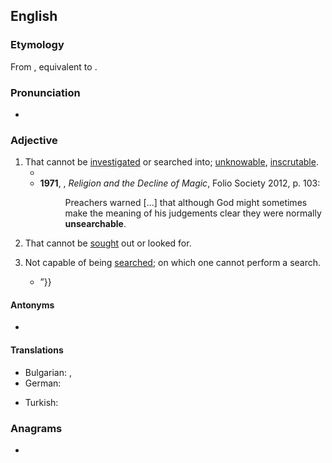 ==English==

===Etymology===
From {{inh|en|enm|unserchable}}, equivalent to {{af|en|un-|searchable}}.

===Pronunciation===
* {{a|UK}} {{IPA|en|/ʌnˈsəːtʃəb(ə)l/}}

===Adjective===
{{en-adj}}

# That cannot be [[investigated]] or searched into; [[unknowable]], [[inscrutable]].
#* {{RQ:Burton Melancholy|part=II|section=3|member=3|passage=He chastiseth and corrects, as to Him seems best, in His deep, '''unsearchable''', and secret judgment, and all for our good.}}
#* '''1971''', {{w|Keith Thomas (historian)|Keith Thomas}}, ''Religion and the Decline of Magic'', Folio Society 2012, p. 103:
#*: Preachers warned […] that although God might sometimes make the meaning of his judgements clear they were normally '''unsearchable'''.
# That cannot be [[sought]] out or looked for.
# {{lb|en|computing|Internet}} Not capable of being [[search]]ed; on which one cannot perform a search.
#* {{quote-web|en|url=http://www.theguardian.com/music/musicblog/2010/aug/11/bands-names-symbols|title=Meet the bands whose /\/ /\ /\/\ € $ are made out of $¥ /\/\ ß 0 \ $|quotee=Λ|date=2010-08-11|author=Sian Rowe|work=The Guardian|passage=“Having a band name like that makes me totally '''unsearchable''',” says Rhode Island artist Λ, explaining that his name is pronounced “arc”, “but I like how using symbols means favouring an aesthetic choice over a more practical one.{{...}}”}}

====Antonyms====
* {{l|en|searchable}}

====Translations====
{{trans-top}}
* Bulgarian: {{t+|bg|необясним}}, {{t+|bg|непонятен}}
* German: {{t|de|undurchsuchbar}}
{{trans-mid}}
* Turkish: {{t|tr|aranamaz}}
{{trans-bottom}}

===Anagrams===
* {{anagrams|en|a=aabceehlnrsu|unreachables}}